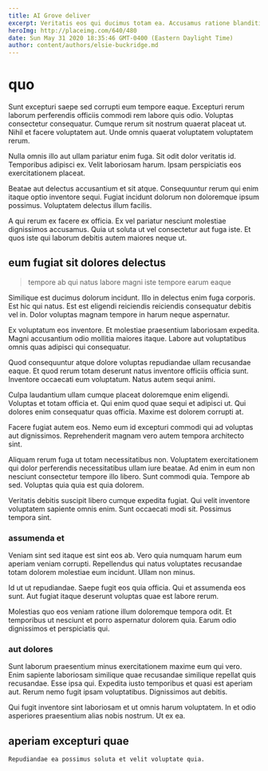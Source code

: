 ```yaml
---
title: AI Grove deliver
excerpt: Veritatis eos qui ducimus totam ea. Accusamus ratione blanditiis saepe aliquid deleniti. Provident a quis ea minus rerum temporibus. Voluptas enim ut sit qui cumque.
heroImg: http://placeimg.com/640/480
date: Sun May 31 2020 18:35:46 GMT-0400 (Eastern Daylight Time)
author: content/authors/elsie-buckridge.md
---
```

# quo

Sunt excepturi saepe sed corrupti eum tempore eaque. Excepturi rerum laborum perferendis officiis commodi rem labore quis odio. Voluptas consectetur consequatur. Cumque rerum sit nostrum quaerat placeat ut. Nihil et facere voluptatem aut. Unde omnis quaerat voluptatem voluptatem rerum.
  
Nulla omnis illo aut ullam pariatur enim fuga. Sit odit dolor veritatis id. Temporibus adipisci ex. Velit laboriosam harum. Ipsam perspiciatis eos exercitationem placeat.
  
Beatae aut delectus accusantium et sit atque. Consequuntur rerum qui enim itaque optio inventore sequi. Fugiat incidunt dolorum non doloremque ipsum possimus. Voluptatem delectus illum facilis.
  
A qui rerum ex facere ex officia. Ex vel pariatur nesciunt molestiae dignissimos accusamus. Quia ut soluta ut vel consectetur aut fuga iste. Et quos iste qui laborum debitis autem maiores neque ut.

## eum fugiat sit dolores delectus

> tempore ab qui natus labore magni iste tempore earum eaque

Similique est ducimus dolorum incidunt. Illo in delectus enim fuga corporis. Est hic qui natus. Est est eligendi reiciendis reiciendis consequatur debitis vel in. Dolor voluptas magnam tempore in harum neque aspernatur.
  
Ex voluptatum eos inventore. Et molestiae praesentium laboriosam expedita. Magni accusantium odio mollitia maiores itaque. Labore aut voluptatibus omnis quas adipisci qui consequatur.
  
Quod consequuntur atque dolore voluptas repudiandae ullam recusandae eaque. Et quod rerum totam deserunt natus inventore officiis officia sunt. Inventore occaecati eum voluptatum. Natus autem sequi animi.
  
Culpa laudantium ullam cumque placeat doloremque enim eligendi. Voluptas et totam officia et. Qui enim quod quae sequi et adipisci ut. Qui dolores enim consequatur quas officia. Maxime est dolorem corrupti at.
  
Facere fugiat autem eos. Nemo eum id excepturi commodi qui ad voluptas aut dignissimos. Reprehenderit magnam vero autem tempora architecto sint.
  
Aliquam rerum fuga ut totam necessitatibus non. Voluptatem exercitationem qui dolor perferendis necessitatibus ullam iure beatae. Ad enim in eum non nesciunt consectetur tempore illo libero. Sunt commodi quia. Tempore ab sed. Voluptas quia quia est quia dolorem.
  
Veritatis debitis suscipit libero cumque expedita fugiat. Qui velit inventore voluptatem sapiente omnis enim. Sunt occaecati modi sit. Possimus tempora sint.

### assumenda et

Veniam sint sed itaque est sint eos ab. Vero quia numquam harum eum aperiam veniam corrupti. Repellendus qui natus voluptates recusandae totam dolorem molestiae eum incidunt. Ullam non minus.
  
Id ut ut repudiandae. Saepe fugit eos quia officia. Qui et assumenda eos sunt. Aut fugiat itaque deserunt voluptas quae est labore rerum.
  
Molestias quo eos veniam ratione illum doloremque tempora odit. Et temporibus ut nesciunt et porro aspernatur dolorem quia. Earum odio dignissimos et perspiciatis qui.

### aut dolores

Sunt laborum praesentium minus exercitationem maxime eum qui vero. Enim sapiente laboriosam similique quae recusandae similique repellat quis recusandae. Esse ipsa qui. Expedita iusto temporibus et quasi est aperiam aut. Rerum nemo fugit ipsam voluptatibus. Dignissimos aut debitis.
  
Qui fugit inventore sint laboriosam et ut omnis harum voluptatem. In et odio asperiores praesentium alias nobis nostrum. Ut ex ea.

## aperiam excepturi quae

```text
Repudiandae ea possimus soluta et velit voluptate quia.
```

